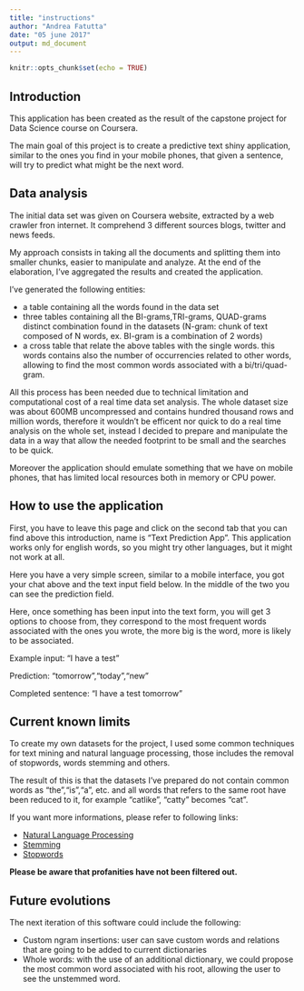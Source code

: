 ```yaml
---
title: "instructions"
author: "Andrea Fatutta"
date: "05 june 2017"
output: md_document
---
```


```r
knitr::opts_chunk$set(echo = TRUE)
```

## **Introduction**

This application has been created as the result of the capstone project for Data Science course on Coursera.

The main goal of this project is to create a predictive text shiny application, similar to the ones you find in your mobile phones, that given a sentence, will try to predict what might be the next word.

## **Data analysis**
The initial data set was given on Coursera website, extracted by a web crawler fron internet.
It comprehend 3 different sources blogs, twitter and news feeds.

My approach consists in taking all the documents and splitting them into smaller chunks, easier to manipulate and analyze. At the end of the elaboration, I've aggregated the results and created the application.

I've generated the following entities:

- a table containing all the words found in the data set
- three tables containing all the BI-grams,TRI-grams, QUAD-grams distinct combination found in the datasets (N-gram: chunk of text composed of N words, ex. BI-gram is a combination of 2 words)
- a cross table that relate the above tables with the single words. this words contains also the number of occurrencies related to other words, allowing to find the most common words associated with a bi/tri/quad-gram.

All this process has been needed due to technical limitation and computational cost of a real time data set analysis.
The whole dataset size was about 600MB uncompressed and contains hundred thousand rows and million words, therefore it wouldn't be efficent nor quick to do a real time analysis on the whole set, instead I decided to prepare and manipulate the data in a way that allow the needed footprint to be small and the searches to be quick.

Moreover the application should emulate something that we have on mobile phones, that has limited local resources both in memory or CPU power.

## **How to use the application**
First, you have to leave this page and click on the second tab that you can find above this introduction, name is "Text Prediction App".
This application works only for english words, so you might try other languages, but it might not work at all.

Here you have a very simple screen, similar to a mobile interface, you got your chat above and the text input field below. In the middle of the two you can see the prediction field.

Here, once something has been input into the text form, you will get 3 options to choose from, they correspond to the most frequent words associated with the ones you wrote, the more big is the word, more is likely to be associated.

Example input: "I have a test"

Prediction: "tomorrow","today","new"

Completed sentence: "I have a test tomorrow"

## **Current known limits**
To create my own datasets for the project, I used some common techniques for text mining and natural language processing, those includes the removal of stopwords, words stemming and others.

The result of this is that the datasets I've prepared do not contain common words as "the","is","a", etc. and all words that refers to the same root have been reduced to it, for example "catlike", "catty" becomes "cat".

If you want more informations, please refer to following links:

- [Natural Language Processing](https://en.wikipedia.org/wiki/Natural_language_processing)
- [Stemming](https://en.wikipedia.org/wiki/Stemming)
- [Stopwords](https://en.wikipedia.org/wiki/Stop_words)

**Please be aware that profanities have not been filtered out.**

## **Future evolutions**
The next iteration of this software could include the following:

- Custom ngram insertions: user can save custom words and relations that are going to be added to current dictionaries
- Whole words: with the use of an additional dictionary, we could propose the most common word associated with his root, allowing the user to see the unstemmed word.
